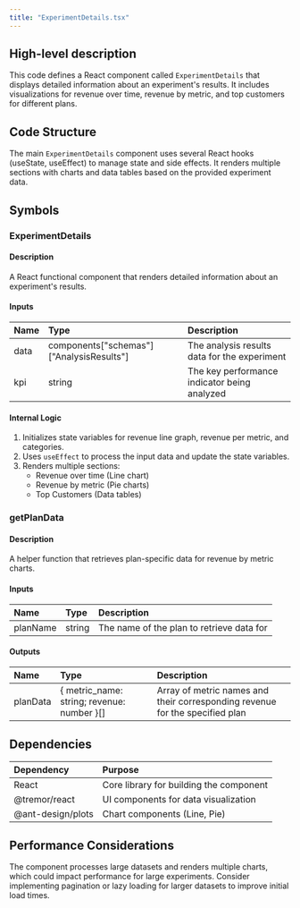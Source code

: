 ```yaml
---
title: "ExperimentDetails.tsx"
---
```


## High-level description
This code defines a React component called `ExperimentDetails` that displays detailed information about an experiment's results. It includes visualizations for revenue over time, revenue by metric, and top customers for different plans.

## Code Structure
The main `ExperimentDetails` component uses several React hooks (useState, useEffect) to manage state and side effects. It renders multiple sections with charts and data tables based on the provided experiment data.

## Symbols

### ExperimentDetails
#### Description
A React functional component that renders detailed information about an experiment's results.

#### Inputs
| Name | Type | Description |
|:-----|:-----|:------------|
| data | components["schemas"]["AnalysisResults"] | The analysis results data for the experiment |
| kpi | string | The key performance indicator being analyzed |

#### Internal Logic
1. Initializes state variables for revenue line graph, revenue per metric, and categories.
2. Uses `useEffect` to process the input data and update the state variables.
3. Renders multiple sections:
   - Revenue over time (Line chart)
   - Revenue by metric (Pie charts)
   - Top Customers (Data tables)

### getPlanData
#### Description
A helper function that retrieves plan-specific data for revenue by metric charts.

#### Inputs
| Name | Type | Description |
|:-----|:-----|:------------|
| planName | string | The name of the plan to retrieve data for |

#### Outputs
| Name | Type | Description |
|:-----|:-----|:------------|
| planData | { metric_name: string; revenue: number }[] | Array of metric names and their corresponding revenue for the specified plan |

## Dependencies
| Dependency | Purpose |
|:-----------|:--------|
| React | Core library for building the component |
| @tremor/react | UI components for data visualization |
| @ant-design/plots | Chart components (Line, Pie) |

## Performance Considerations
The component processes large datasets and renders multiple charts, which could impact performance for large experiments. Consider implementing pagination or lazy loading for larger datasets to improve initial load times.